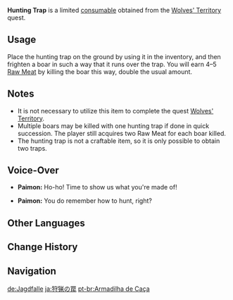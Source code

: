 {{Item Infobox
|id           = 100225
|image        = Item Hunting Trap.png
|type         = Consumables
|invCategory  = Precious Items
|description  = Used to trap beasts of a certain size. If you pay attention in the wilds to collect them, you can make one like this. Set one down, and then conceal it carefully.
|source1      = Obtained during [[Wolves' Territory]] (2x)
}}
'''Hunting Trap''' is a limited [[consumable]] obtained from the [[Wolves' Territory]] quest.

==Usage==
Place the hunting trap on the ground by using it in the inventory, and then frighten a boar in such a way that it runs over the trap. You will earn 4–5 [[Raw Meat]] by killing the boar this way, double the usual amount.

==Notes==
* It is not necessary to utilize this item to complete the quest [[Wolves' Territory]].
* Multiple boars may be killed with one hunting trap if done in quick succession. The player still acquires two Raw Meat for each boar killed.
* The hunting trap is not a craftable item, so it is only possible to obtain two traps.

==Voice-Over==
* {{A|Vo rzlq005 1 paimon 01.ogg}} '''Paimon:''' Ho-ho! Time to show us what you're made of!
* {{A|Vo rzlq005 1 paimon 02.ogg}} '''Paimon:''' You do remember how to hunt, right?

==Other Languages==
{{Other Languages
|en      = Hunting Trap
|zhs     = 狩猎陷阱
|zhs_rm  = Shòuliè Xiànjǐng
|zht     = 狩獵陷阱
|zht_rm  = Shòuliè Xiànjǐng
|zh_tl   = Hunting Trap
|ja      = 狩猟の罠
|ja_rm   = Shuryou no Wana
|ja_tl   = Hunting Trap
|ko      = 수렵 함정
|ko_rm   = Suryeop Hamjeong
|ko_tl   = Hunting Trap
|es      = Trampa de caza
|es_tl   = Hunting Trap
|fr      = Piège de chasse
|fr_tl   = Hunting Trap
|ru      = Охотничий капкан
|ru_tl   = Hunting Trap
|th      = Hunting Trap
|vi      = Bẫy Săn Bắt
|vi_tl   = 
|de      = Jagdfalle
|de_tl   = Hunt Trap
|id      = Perangkap Berburu
|id_tl   = Hunting Trap
|pt      = Armadilha de Caça
|pt_tl   = 
|tr      = Av Tuzağı
|tr_tl   = 
|it      = Trappola da caccia
|it_tl   = Hunting Trap
}}

==Change History==
{{Change History|1.0}}

==Navigation==
{{Precious Navbox|Item|state=collapsed}}
{{Exploration Navbox}}

[[de:Jagdfalle]]
[[ja:狩猟の罠]]
[[pt-br:Armadilha de Caça]]
